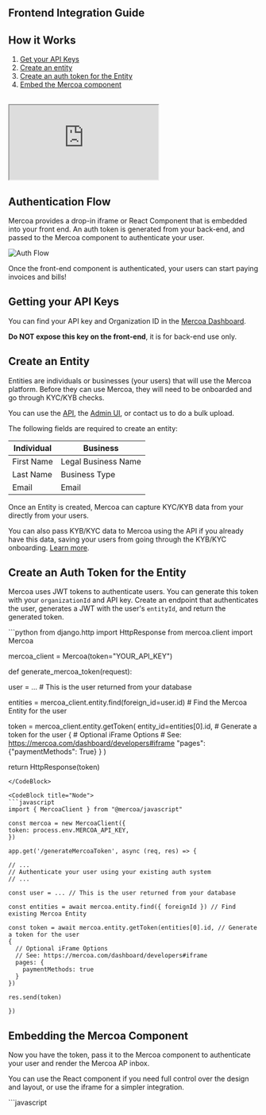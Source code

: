 ## Frontend Integration Guide

## How it Works
1. [Get your API Keys](#getting-your-api-keys)
1. [Create an entity](#create-an-entity)
1. [Create an auth token for the Entity](#create-an-auth-token-for-the-entity)
1. [Embed the Mercoa component](#embedding-the-mercoa-component)

<br />

<iframe style={{width: "100%", aspectRatio: "16/9"}} src="https://www.youtube.com/embed/juBQfoxn-hA"> </iframe>

## Authentication Flow
Mercoa provides a drop-in iframe or React Component that is embedded into your front end.
An auth token is generated from your back-end, and passed to the Mercoa component to authenticate your user.

![Auth Flow](https://i.ibb.co/VMDL8yh/authflow.png)

Once the front-end component is authenticated, your users can start paying invoices and bills!

## Getting your API Keys

You can find your API key and Organization ID in the [Mercoa Dashboard](https://mercoa.com/dashboard/developers).

<b>Do NOT expose this key on the front-end</b>, it is for back-end use only.

## Create an Entity

Entities are individuals or businesses (your users) that will use the Mercoa platform. Before they can use Mercoa, they will need to be onboarded and go through KYC/KYB checks.

You can use the [API](/api-reference/entity/create-entity), the [Admin UI](https://mercoa.com/dashboard/entities), or contact us to do a bulk upload.

The following fields are required to create an entity:

| Individual | Business            |
|------------|---------------------|
| First Name | Legal Business Name |
| Last Name  | Business Type       |
| Email      | Email               |


Once an Entity is created, Mercoa can capture KYC/KYB data from your directly from your users. 

You can also pass KYB/KYC data to Mercoa using the API if you already have this data, saving your users from going through the KYB/KYC onboarding. [Learn more](/concepts/entities).

## Create an Auth Token for the Entity

Mercoa uses JWT tokens to authenticate users. You can generate this token with your `organizationId` and API key. 
Create an endpoint that authenticates the user, generates a JWT with the user's `entityId`, and return the generated token.

<CodeBlocks>
  <CodeBlock title="Python">
  ```python
from django.http import HttpResponse
from mercoa.client import Mercoa

mercoa_client = Mercoa(token="YOUR_API_KEY")

def generate_mercoa_token(request):

  user = ... # This is the user returned from your database

  entities = mercoa_client.entity.find(foreign_id=user.id) # Find the Mercoa Entity for the user

  token = mercoa_client.entity.getToken(
    entity_id=entities[0].id, # Generate a token for the user
    {
      # Optional iFrame Options
      # See: https://mercoa.com/dashboard/developers#iframe
      "pages": {"paymentMethods": True}
    }
  )

  return HttpResponse(token)
  ```
  </CodeBlock>
  
  <CodeBlock title="Node">
  ```javascript
import { MercoaClient } from "@mercoa/javascript"

const mercoa = new MercoaClient({
  token: process.env.MERCOA_API_KEY,
})

app.get('/generateMercoaToken', async (req, res) => {

  // ...
  // Authenticate your user using your existing auth system
  // ...

  const user = ... // This is the user returned from your database

  const entities = await mercoa.entity.find({ foreignId }) // Find existing Mercoa Entity

  const token = await mercoa.entity.getToken(entities[0].id, // Generate a token for the user
  {
    // Optional iFrame Options
    // See: https://mercoa.com/dashboard/developers#iframe
    pages: {
      paymentMethods: true
    }
  })

  res.send(token)

})
  ```
  </CodeBlock>
</CodeBlocks>

## Embedding the Mercoa Component

Now you have the token, pass it to the Mercoa component to authenticate your user and render the Mercoa AP inbox.

You can use the React component if you need full control over the design and layout, or use the iframe for a simpler integration.

<CodeBlock title="iFrame">
  ```javascript
<script>
  
  // Call Your Token Generator Endpoint
  // Use the same auth scheme you use for all in-app AJAX calls
  fetch('your-api/generateMercoaToken').then(async resp => {
    if(resp.status === 200) {
      const mercoaIframe = document.getElementById('mercoaIframe')
      mercoaIframe.src = `https://mercoa.com/embedded?token=${await resp.text()}`
    }
  })

<script>

<iframe src='https://mercoa.com/embedded' id='mercoaIframe' style='display:block;width:100%;height:100vh;border:none;' frameborder="0" allow="clipboard-write">  
  ```
</CodeBlock>

<Callout intent="warning">
  The React library is currently unreleased. Please check back soon!
</Callout>